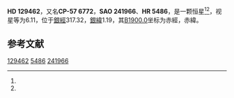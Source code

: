 {{Starbox begin
| name = HD 129462
}}
{{Starbox observe
| epoch = [[J2000.0|J2000.0]]
| constell = {{星座名待查}}<ref name=SIMBAD>{{cite web
 | url=http://simbad.u-strasbg.fr/simbad/sim-id?Ident=HR+5486
 | title=Pulsating variable Star
 | publisher=Centre de Données astronomiques de Strasbourg
 | work=SIMBAD
 | accessdate=2012-07-13
 | archive-date=2016-03-16
 | archive-url=https://web.archive.org/web/20160316191340/http://simbad.u-strasbg.fr/simbad/sim-id?Ident=HR+5486
 | dead-url=no
 }}</ref><ref name=DATA>{{cite web
 | url=http://vizier.u-strasbg.fr/viz-bin/VizieR-5?-out.add=.&-source=5050&-corr=PK=HR&-out.max=9999&HR=5486
 | title=VizieR Detailed Page
 | accessdate=2012-07-13
 | archive-date=2016-03-05
 | archive-url=https://web.archive.org/web/20160305102106/http://vizier.u-strasbg.fr/viz-bin/VizieR-5?-out.add=.&-source=5050&-corr=PK=HR&-out.max=9999&HR=5486
 | dead-url=no
 }}</ref>
| 星官 = 
| ra = {{RA|14|44|55.5}}<ref name=SIMBAD /><ref name=DATA />
| dec = {{DEC|-58|28|40}}<ref name=SIMBAD /><ref name=DATA />
| appmag_v = 6.11<ref name=SIMBAD /><ref name=DATA />
}}
{{Starbox character
| class = K0III<ref name=SIMBAD /><ref name=DATA />
| b-v = 1.02<ref name=SIMBAD /><ref name=DATA />
| u-b = <ref name=SIMBAD /><ref name=DATA />
| r-i = <ref name=SIMBAD /><ref name=DATA />
| variable = 
}}
{{Starbox astrometry
| radial_v = 
| prop_mo_ra = -24
| parallax = 
| p_error = 
}}
{{Starbox catalog
| names =CP-57 6772，[[SAO星表|SAO]] 241966，[[HD星表|HD]] 129462，[[HR星表|HR]] 5486}}
{{Starbox reference |Simbad=HR+5486}}
{{Starbox end}}

'''HD 129462'''，又名'''CP-57 6772'''，'''SAO 241966'''、'''HR 5486'''，是一颗恒星<ref name=SIMBAD /><ref name=DATA />，视星等为6.11，位于[[銀道座標系|銀經]]317.32，[[銀道座標系|銀緯]]1.19，其[[B1900.0|B1900.0]]坐标为赤經{{RA|14|37|29.3}}，赤緯{{DEC|-58|1.19|6}}。

== 参考文献 ==
{{reflist}}

{{star-stub}}

[[Category:HD和HDE天體|129462]]
[[Category:HR天體|5486]]
[[Category:SAO天體|241966]]